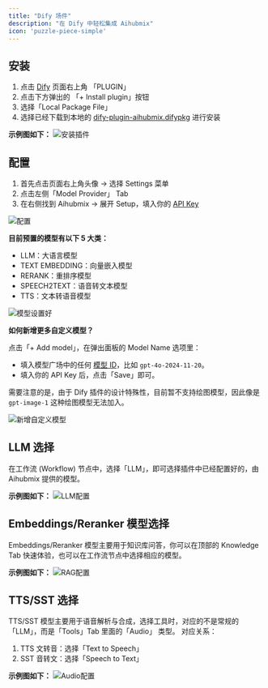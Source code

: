 ```yaml
---
title: "Dify 场件"
description: "在 Dify 中轻松集成 Aihubmix"
icon: 'puzzle-piece-simple'
---
```


## 安装

1. 点击 [Dify](https://cloud.dify.ai/apps) 页面右上角 「PLUGIN」
2. 点击下方弹出的 「+ Install plugin」按钮
3. 选择「Local Package File」
4. 选择已经下载到本地的 [dify-plugin-aihubmix.difypkg](https://www.resource.nestsound.cn/plugin/dify-plugin-aihubmix.difypkg) 进行安装

**示例图如下：**
![安装插件](../media/InstallPlugin.png)  

## 配置
1. 首先点击页面右上角头像 → 选择 Settings 菜单
2. 点击左侧「Model Provider」 Tab
3. 在右侧找到 Aihubmix → 展开 Setup，填入你的 [ API Key](https://aihubmix.com/token)

![配置](../media/DifySettings1.png)  

**目前预置的模型有以下 5 大类：**
- LLM：大语言模型
- TEXT EMBEDDING：向量嵌入模型
- RERANK：重排序模型
- SPEECH2TEXT：语音转文本模型
- TTS：文本转语音模型

![模型设置好](../media/DifyModelsSetting.png)  

**如何新增更多自定义模型？**

点击「+ Add model」，在弹出面板的 Model Name 选项里：
- 填入模型广场中的任何 [模型 ID](https://aihubmix.com/models)，比如 `gpt-4o-2024-11-20`。
- 填入你的 API Key 后，点击「Save」即可。

需要注意的是，由于 Dify 插件的设计特殊性，目前暂不支持绘图模型，因此像是 `gpt-image-1` 这种绘图模型无法加入。

![新增自定义模型](../media/DifyAddModel.png)  

## LLM 选择

在工作流 (Workflow) 节点中，选择「LLM」，即可选择插件中已经配置好的，由 Aihubmix 提供的模型。

**示例图如下：**
![LLM配置](../media/LLMs.png)  

## Embeddings/Reranker 模型选择

Embeddings/Reranker 模型主要用于知识库问答，你可以在顶部的 Knowledge Tab 快速体验，也可以在工作流节点中选择相应的模型。

**示例图如下：**
![RAG配置](../media/DifyRAG.png)  

## TTS/SST 选择

TTS/SST 模型主要用于语音解析与合成，选择工具时，对应的不是常规的「LLM」，而是「Tools」Tab 里面的「Audio」 类型。
对应关系：
1. TTS 文转音：选择「Text to Speech」
2. SST 音转文：选择「Speech to Text」

**示例图如下：**
![Audio配置](../media/TTS-SST.png)
